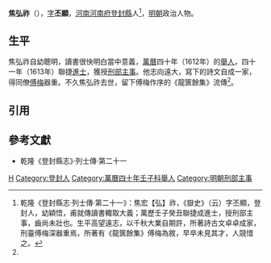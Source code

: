 '''焦弘祚'''（{{bd|16世紀||17世紀}}），[[表字|字]]'''丕顯'''，[[河南等處承宣布政使司|河南]][[河南府|河南府]][[登封縣|登封縣]]人<ref name=djs>乾隆《登封縣志·列士傳·第二十一》：焦宏【弘】祚，《嶽史》（云）字丕顯，登封人，幼穎悟，甫就傳讀書輙取大義；萬歷壬子癸丑聯捷成進士，授刑部主事，齒尚未壯也。生平高望遠志，以千秋大業自期許，所著詩古文卓卓成家，刑臺傅梅深器重焉，所著有《龍篋餘集》傅梅為敘，早卒未見其才，人競惜之。</ref>，[[明朝|明朝]]政治人物。

==生平==
焦弘祚自幼聰明，讀書很快明白當中意義，[[萬曆|萬曆]]四十年（1612年）的[[舉人|舉人]]，四十一年（1613年）聯捷[[進士|進士]]，獲授[[刑部|刑部]][[主事|主事]]。他志向遠大，寫下的詩文自成一家，得同僚[[傅梅|傅梅]]器重。不久焦弘祚去世，留下傅梅作序的《龍篋餘集》流傳<ref name=djs/>。

==引用==
{{reflist}}

==參考文獻==
*乾隆《登封縣志》·列士傳·第二十一

{{萬曆四十一年癸丑科殿試金榜}}

[[Category:焦姓|H]]
[[Category:登封人|Category:登封人]]
[[Category:萬曆四十年壬子科舉人|Category:萬曆四十年壬子科舉人]]
[[Category:明朝刑部主事|Category:明朝刑部主事]]